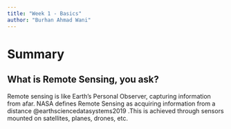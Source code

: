 ```yaml
---
title: "Week 1 - Basics"
author: "Burhan Ahmad Wani"
---
```


# Summary

## What is Remote Sensing, you ask?

Remote sensing is like Earth's Personal Observer, capturing information from afar. NASA defines Remote Sensing as acquiring information from a distance @earthsciencedatasystems2019 .This is achieved through sensors mounted on satellites, planes, drones, etc.


